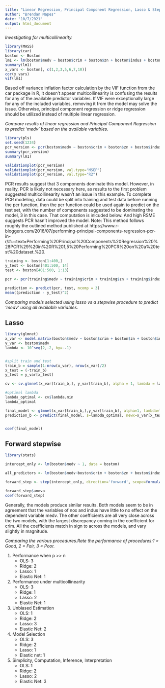 ---
title: "Linear Regression, Principal Component Regression, Lasso & Stepwise"
author: "Brendan Mapes"
date: "10/7/2021"
output: html_document
---

_Investigating for multicollinearity._
```{r}
library(MASS)
library(car)
boston <- Boston
lm1 <- lm(boston$medv ~ boston$crim + boston$zn + boston$indus + boston$nox + boston$rm + boston$age + boston$tax, data = boston)
summary(lm1)
x_vars <- boston[, c(1,2,3,5,6,7,10)]
cor(x_vars)
vif(lm1)
```
Based off variance inflation factor calculation by the VIF function from the car package in R, it doesn't appear multicollinearity is confusing the results for any of the available predictor variables. If VIF were exceptionally large for any of the included variables, removing it from the model may solve the issue. Otherwise, principal component regression or ridge regression should be utilized instead of multiple linear regression. 

_Compare results of linear regression and Principal Component Regression to predict  ‘medv' based on the  available variables._
```{r}
library(pls)
set.seed(1234)
pcr_version <- pcr(boston$medv ~ boston$crim + boston$zn + boston$indus + boston$nox + boston$rm + boston$age + boston$tax, data = boston, scale = TRUE, validation = "CV")
summary(pcr_version)
summary(lm1)
```
```{r}
validationplot(pcr_version)
validationplot(pcr_version, val.type="MSEP")
validationplot(pcr_version, val.type="R2")
```
PCR results suggest that 3 components dominate this model. However, in reality, PCR is likely not necessary here, as results to the first problem suggested multicollinearity wasn't an issue in this example. To complete PCR modeling, data could be split into training and test data before running the pcr function, then the pcr function could be used again to predict on the test set, with the number of components suggested to be dominating the model, 3 in this case. That computation is inlcuded below. And high RSME suggests PCR hasn't improved the model. Note: This method follows roughly the outlined method published at https://www.r-bloggers.com/2016/07/performing-principal-components-regression-pcr-in-r/#:~:text=Performing%20Principal%20Components%20Regression%20%28PCR%29%20in%20R%201,5%20Performing%20PCR%20on%20a%20test%20dataset.%20.

```{r}
training <- boston[1:400,]
y_test <- boston[401:500, 14]
test <- boston[401:500, 1:13]

pcr <- pcr(training$medv ~ training$crim + training$zn + training$indus + training$nox + training$rm + training$age + training$tax, data = training, scale = TRUE, validation = "CV")

prediction <- predict(pcr, test, ncomp = 3)
mean((prediction - y_test)^2)

```


_Comparing models selected using lasso vs a stepwise procedure to predict ‘medv' using all available variables._

## Lasso


```{r}
library(glmnet)
x_var <- model.matrix(boston$medv ~ boston$crim + boston$zn + boston$indus + boston$nox + boston$rm + boston$age + boston$tax)[,-1]
y_var <- boston$medv
lambda <- 10^seq(2,-2, by=-.1)


#split train and test
train_b = sample(1:nrow(x_var), nrow(x_var)/2)
x_test = (-train_b)
y_test = y_var[x_test]

cv <- cv.glmnet(x_var[train_b,], y_var[train_b], alpha = 1, lambda = lambda, nfolds = 5)

#optimal lambda
lambda_optimal <- cv$lambda.min
lambda_optimal

final_model <- glmnet(x_var[train_b,],y_var[train_b], alpha=1, lambda=lambda_optimal)
prediction_b <- predict(final_model, s=lambda_optimal, newx=x_var[x_test,])


coef(final_model)
```
## Forward stepwise
```{r}
library(stats)

intercept_only <- lm(boston$medv ~ 1, data = boston)

all_predictors <- lm(boston$medv~boston$crim + boston$zn + boston$indus + boston$nox + boston$rm + boston$age + boston$tax, data=boston)

forward_step <- step(intercept_only, direction='forward', scope=formula(all_predictors), trace=0)

forward_step$anova
coef(forward_step)

```
Generally, the models produce similar results. Both models seem to be in agreement that the variables of nox and indus have little to no effect on the dependent variable medv. The other coefficients are all very close across the two models, with the largest discrepancy coming in the coefficient for crim. All the coefficients match in sign to across the models, and vary slightly in magnitude. 


_Comparing the various procedures.Rate the performance of procedures:1 = Good, 2 = Fair, 3 = Poor._

1. Performance when p >> n
    + OLS: 3
    + Ridge: 2
    + Lasso: 1
    + Elastic Net: 1
2. Performance under multicollinearity
    + OLS: 3
    + Ridge: 1
    + Lasso: 2
    + Elastic Net: 1
3. Unbiased Estimation
    + OLS: 1
    + Ridge: 2
    + Lasso: 3
    + Elastic Net: 2
4. Model Selection
    + OLS: 3
    + Ridge: 2
    + Lasso: 1
    + Elastic net: 1
5. Simplicity, Computation, Inference, Interpretation
    + OLS: 1
    + Ridge: 2
    + Lasso: 2
    + Elastic Net: 3
